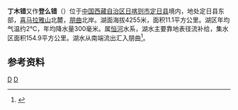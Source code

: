 {{ViewTibetanScript}}
{{Infobox_lake
 |湖泊名稱 =丁木错
 |湖泊照片 = 
 |湖泊照片標題 = 
 |測深圖 =
 |測深圖標題 =
 |湖泊所在地 = [[中国|中国]][[西藏|西藏]]
 |座標 = {{coord |28|35|N|87|32|E|display=inline,title|scale:500000_type:waterbody_region:CN}}
 |湖泊類別 = [[淡水湖|淡水湖]]
 |流入 =
 |流出 = 
 |集水區面積 =154.9平方公里
 |集水區國家 =
 |湖泊長度 =6公里
 |湖泊闊度 = 最大2.6公里<br />平均1.85公里
 |湖泊面積 =11.1平方公里
 |平均深度 = 
 |最深深度 = 
 |水體體積 = 
 |湖水停留時間 =
 |湖岸線長度 =
 |海拔高度 = 4255米
 |湖中島嶼 =
 |湖邊城鎮 =
}}
{{Location map
 |China Tibet
 |mark=<!--dot-->Blue pog.svg
 |lat_deg=28|lat_min=35|lat_sec =
 |lon_deg=87|lon_min=32|lon_sec =
 |caption=丁木错在[[西藏|西藏]]的位置。
 |position=right
 |width=350
 |float=right
}}
'''丁木错'''又作'''登么错'''（{{bo|z=གཏིང་མོ་མཚོ།|w=gting mo mtsho|t=Tingmo Tso}}）位于[[中国|中国]][[西藏自治区|西藏自治区]][[日喀则市|日喀则市]][[定日县|定日县]]境内，地处定日县东部，[[喜马拉雅山|喜马拉雅山]]北麓，[[朋曲|朋曲]]北岸。湖面海拔4255米，面积11.1平方公里。湖区年均气温约2℃，年均降水量300毫米。属[[恒河|恒河]]水系，湖水主要靠地表径流补给，集水区面积154.9平方公里。湖水从南端流出汇入朋曲<ref>{{cite book zh |author=王苏民 窦鸿身 |title=中国湖泊志 |format=M |edition=1 |location=北京 |publisher=科学出版社 |date=1998|pages=469|id= ISBN 7-03-006706-1}}</ref>。
==参考资料==
{{reflist}}
[[Category:日喀则湖泊|D]]
[[Category:定日县|D]]